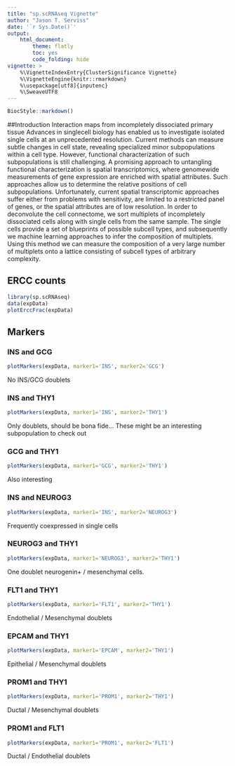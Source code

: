 ```yaml
---
title: "sp.scRNAseq Vignette"
author: "Jason T. Serviss"
date: '`r Sys.Date()`'
output:
    html_document:
        theme: flatly
        toc: yes
        code_folding: hide
vignette: >
    %\VignetteIndexEntry{ClusterSignificance Vignette} 
    %\VignetteEngine{knitr::rmarkdown} 
    %\usepackage[utf8]{inputenc}
    %\SweaveUTF8
---
```


<style>
    .col2 {
        columns: 2 200px;         /* number of columns and width in pixels*/
        -webkit-columns: 2 200px; /* chrome, safari */
        -moz-columns: 2 200px;    /* firefox */
    }
</style>

```r
BiocStyle::markdown()

```

##Introduction
Interaction maps from incompletely dissociated primary tissue
Advances in singlecell
biology has enabled us to investigate isolated single cells at an
unprecedented resolution. Current methods can measure subtle changes in cell state, revealing
specialized minor subpopulations within a cell type. However, functional characterization of such
subpopulations is still challenging. A promising approach to untangling functional
characterization is spatial transcriptomics, where genomewide
measurements of gene
expression are enriched with spatial attributes. Such approaches allow us to determine the
relative positions of cell subpopulations. Unfortunately, current spatial transcriptomic
approaches suffer either from problems with sensitivity, are limited to a restricted panel of
genes, or the spatial attributes are of low resolution.
In order to deconvolute the cell connectome, we sort multiplets of incompletely dissociated cells
along with single cells from the same sample. The single cells provide a set of blueprints of
possible subcell
types, and subsequently we machine learning approaches to infer the
composition of multiplets. Using this method we can measure the composition of a very large
number of multiplets onto a lattice consisting of subcell
types of arbitrary complexity.

## ERCC counts 
```r
library(sp.scRNAseq)
data(expData)
plotErccFrac(expData)
```

## Markers {.tabset}
### INS and GCG
```r
plotMarkers(expData, marker1='INS', marker2='GCG')
```

No INS/GCG doublets

### INS and THY1
```r
plotMarkers(expData, marker1='INS', marker2='THY1')
```

Only doublets, should be bona fide... These might be an interesting subpopulation to check out

### GCG and THY1
```r
plotMarkers(expData, marker1='GCG', marker2='THY1')
```

Also interesting

### INS and NEUROG3
```r
plotMarkers(expData, marker1='INS', marker2='NEUROG3')
```

Frequently coexpressed in single cells

### NEUROG3 and THY1
```r
plotMarkers(expData, marker1='NEUROG3', marker2='THY1')
```

One doublet neurogenin+ / mesenchymal cells.

### FLT1 and THY1
```r
plotMarkers(expData, marker1='FLT1', marker2='THY1')
```

Endothelial / Mesenchymal doublets

### EPCAM and THY1
```r
plotMarkers(expData, marker1='EPCAM', marker2='THY1')
```

Epithelial / Mesenchymal doublets

### PROM1 and THY1
```r
plotMarkers(expData, marker1='PROM1', marker2='THY1')
```

Ductal / Mesenchymal doublets

### PROM1 and FLT1
```r
plotMarkers(expData, marker1='PROM1', marker2='FLT1')
```

Ductal / Endothelial doublets
